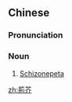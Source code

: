 {{also|荆芥}}
==Chinese==
{{zh-forms|s=荆芥}}

===Pronunciation===
{{zh-pron
|m=jīngjiè
|cat=n
}}

===Noun===
{{zh-noun}}

# [[Schizonepeta]]

[[zh:荊芥]]